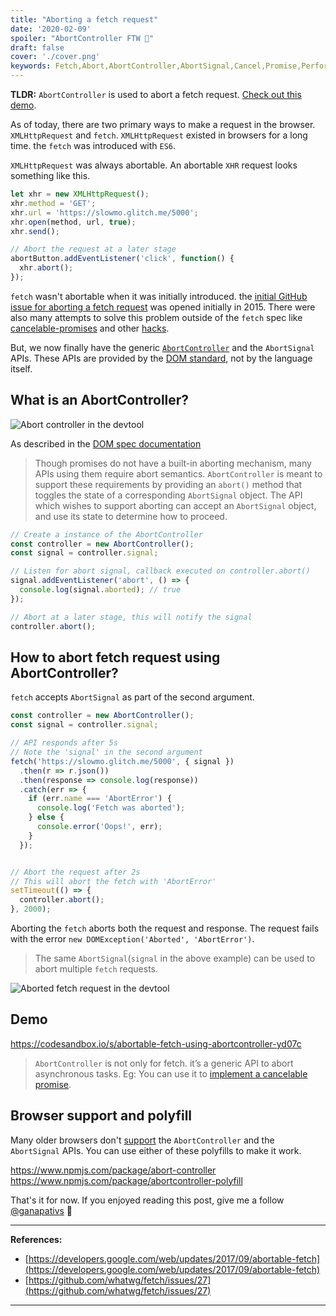 ```yaml
---
title: "Aborting a fetch request"
date: '2020-02-09'
spoiler: "AbortController FTW 🎉"
draft: false
cover: './cover.png'
keywords: Fetch,Abort,AbortController,AbortSignal,Cancel,Promise,Performance,Cancelable
---
```



**TLDR:** `AbortController` is used to abort a fetch request. [Check out this demo](#demo).

As of today, there are two primary ways to make a request in the browser. `XMLHttpRequest` and `fetch`.
`XMLHttpRequest` existed in browsers for a long time. the `fetch` was introduced with `ES6`.

`XMLHttpRequest` was always abortable. An abortable `XHR` request looks something like this.

```javascript
let xhr = new XMLHttpRequest();
xhr.method = 'GET';
xhr.url = 'https://slowmo.glitch.me/5000';
xhr.open(method, url, true);
xhr.send();

// Abort the request at a later stage
abortButton.addEventListener('click', function() {
  xhr.abort();
});
```

`fetch` wasn't abortable when it was initially introduced.
the [initial GitHub issue for aborting a fetch request][abort fetch issue] was opened initially in 2015.
There were also many attempts to solve this problem outside of the `fetch` spec
like [cancelable-promises][cancelable-promises-github] and other [hacks][cancelable-promise-hack].

But, we now finally have the generic [`AbortController`][abort controller MDN] and the `AbortSignal` APIs.
These APIs are provided by the [DOM standard][DOM standard], not by the language itself.

## What is an AbortController?

![Abort controller in the devtool](./abort-controller-devtool-eval.png)

As described in the [DOM spec documentation][DOM standard]

> Though promises do not have a built-in aborting mechanism, many APIs using them require
> abort semantics. `AbortController` is meant to support these requirements by providing an `abort()`
> method that toggles the state of a corresponding `AbortSignal` object. The API which wishes to
> support aborting can accept an `AbortSignal` object, and use its state to determine how to proceed.

```js
// Create a instance of the AbortController
const controller = new AbortController();
const signal = controller.signal;

// Listen for abort signal, callback executed on controller.abort()
signal.addEventListener('abort', () => {
  console.log(signal.aborted); // true
});

// Abort at a later stage, this will notify the signal
controller.abort();
```

## How to abort fetch request using AbortController?

`fetch` accepts `AbortSignal` as part of the second argument.

```js
const controller = new AbortController();
const signal = controller.signal;

// API responds after 5s
// Note the 'signal' in the second argument
fetch('https://slowmo.glitch.me/5000', { signal })
  .then(r => r.json())
  .then(response => console.log(response))
  .catch(err => {
    if (err.name === 'AbortError') {
      console.log('Fetch was aborted');
    } else {
      console.error('Oops!', err);
    }
  });


// Abort the request after 2s
// This will abort the fetch with 'AbortError'
setTimeout(() => {
  controller.abort();
}, 2000);
```

Aborting the `fetch` aborts both the request and response.
The request fails with the error `new DOMException('Aborted', 'AbortError')`.

> The same `AbortSignal`(`signal` in the above example) can be used to abort multiple `fetch` requests.

![Aborted fetch request in the devtool](./fetch-devtool-cancelled.png)

## Demo

https://codesandbox.io/s/abortable-fetch-using-abortcontroller-yd07c

> `AbortController` is not only for fetch. it’s a generic API to abort asynchronous tasks.
> Eg: You can use it to [implement a cancelable promise][cancel promise].

## Browser support and polyfill

<CaniuseEmbed featureName="abortcontroller" />

Many older browsers don't [support][abortcontroller caniuse] the `AbortController` and the `AbortSignal` APIs.
You can use either of these polyfills to make it work.

https://www.npmjs.com/package/abort-controller
https://www.npmjs.com/package/abortcontroller-polyfill

That's it for now. If you enjoyed reading this post, give me a follow [@ganapativs](https://twitter.com/ganapativs) 😬

---

**References:**

- [https://developers.google.com/web/updates/2017/09/abortable-fetch](https://developers.google.com/web/updates/2017/09/abortable-fetch)
- [https://github.com/whatwg/fetch/issues/27](https://github.com/whatwg/fetch/issues/27)

---

[abort fetch issue]: https://github.com/whatwg/fetch/issues/27
[cancelable-promises-github]: https://github.com/tc39/proposal-cancelable-promises
[cancelable-promise-hack]: https://github.com/whatwg/fetch/issues/27#issuecomment-267483591
[cancel promise]: https://egghead.io/lessons/react-cancel-a-promise-using-abortcontroller
[DOM standard]: https://dom.spec.whatwg.org/#aborting-ongoing-activities
[abort controller MDN]: https://developer.mozilla.org/en-US/docs/Web/API/AbortController
[abortcontroller caniuse]: https://caniuse.com/#feat=abortcontroller
